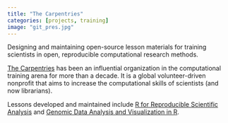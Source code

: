 ```yaml
---
title: "The Carpentries"
categories: [projects, training]
image: "git_pres.jpg"
---
```


Designing and maintaining open-source lesson materials for training scientists in open, reproducible computational research methods. 

[The Carpentries](https://carpentries.org) has been an influential organization in the computational training arena for more than a decade. It is a global volunteer-driven nonprofit that aims to increase the computational skills of scientists (and now librarians). 

Lessons developed and maintained include [R for Reproducible Scientific Analysis](https://github.com/swcarpentry/r-novice-gapminder) and [Genomic Data Analysis and Visualization in R](https://datacarpentry.org/R-genomics/).
